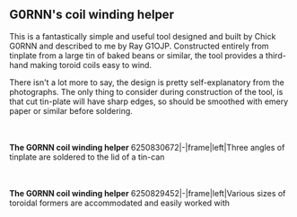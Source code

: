== G0RNN's coil winding helper ==
This is a fantastically simple and useful tool designed and built by Chick G0RNN and described to me by Ray G1OJP. Constructed entirely from tinplate from a large tin of baked beans or similar, the tool provides a third-hand making toroid coils easy to wind.


There isn't a lot more to say, the design is pretty self-explanatory from the photographs. The only thing to consider during construction of the tool, is that cut tin-plate will have sharp edges, so should be smoothed with emery paper or similar before soldering.

<br style="clear: both" /><br/>'''The G0RNN coil winding helper'''
<flickr>6250830672|-|frame|left|Three angles of tinplate are soldered to the lid of a tin-can</flickr>

<br style="clear: both" /><br/>'''The G0RNN coil winding helper'''
<flickr>6250829452|-|frame|left|Various sizes of toroidal formers are accommodated and easily worked with</flickr>